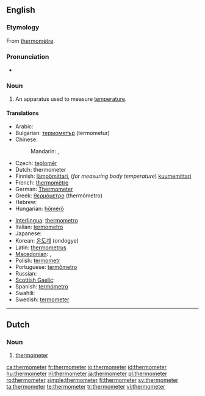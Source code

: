 ==English==
{{wikipedia}}

===Etymology===
From {{etyl|fr}} [[thermomètre]].

===Pronunciation===
* {{audio|en-us-thermometer.ogg|Audio (US)}}

===Noun===
{{en-noun}}

# {{measuring instrument}} An apparatus used to measure [[temperature]].

====Translations====
{{trans-top}}
* Arabic: {{t|ar|ترمومتر|m|tr=tirmumítr|sc=Arab}}
* Bulgarian: [[термометър]] (termometur) {{m}}
* Chinese:
*: Mandarin: {{t|zh|溫度計|sc=Hani}},  {{t|zh|温度计|tr=wēndùjì|sc=Hani}}
* Czech: [[teploměr]] {{m}}
* Dutch: thermometer {{m}}
* Finnish: [[lämpömittari]], (''for measuring body temperature'') [[kuumemittari]]
* French: [[thermomètre]] {{m}}
* German: [[Thermometer]]
* Greek: [[θερμόμετρο]] (thermómetro) {{m}}
* Hebrew: {{he-translation|מדחם|mad'chom}}
* Hungarian: [[hőmérő]]
{{trans-mid}}
* [[Interlingua]]: [[thermometro]]
* Italian: [[termometro]] {{m}}
* Japanese: {{t|ja|温度計|tr=おんどけい, ondokei|sc=Jpan}}
* Korean: [[온도계]] (ondogye)
* Latin: [[thermometrus]] {{m}}
* [[Macedonian]]: {{t|mk|термометар|m|tr=termométar|sc=Cyrl}},  {{t|mk|топломер|m|tr=toplomér|sc=Cyrl}}
* Polish: [[termometr]] {{m}}
* Portuguese: [[termômetro]] {{m}}
* Russian: {{t|ru|термометр|m|tr=termómetr|sc=Cyrl}}
* [[Scottish Gaelic]]: {{t-|gd|teas-mheidh|f}}
* Spanish: [[termómetro]] {{m}}
* Swahili: {{t|sw|vikipimajoto}}
* Swedish: [[termometer]]
{{trans-bottom}}

----

==Dutch==

===Noun===
{{nl-noun|g=m|thermometers|dim=*}}

# {{meteorology|lang=nl}} [[thermometer#English|thermometer]]

[[ca:thermometer]]
[[fr:thermometer]]
[[io:thermometer]]
[[id:thermometer]]
[[hu:thermometer]]
[[nl:thermometer]]
[[ja:thermometer]]
[[pl:thermometer]]
[[ro:thermometer]]
[[simple:thermometer]]
[[fi:thermometer]]
[[sv:thermometer]]
[[ta:thermometer]]
[[te:thermometer]]
[[tr:thermometer]]
[[vi:thermometer]]